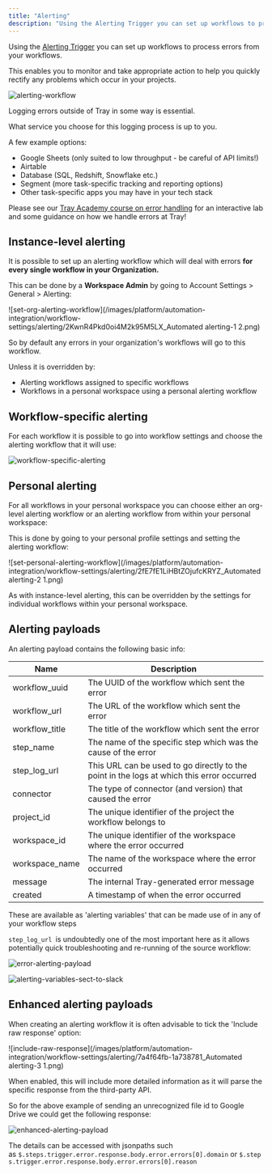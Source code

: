 ```yaml
---
title: "Alerting"
description: "Using the Alerting Trigger you can set up workflows to process errors from your workflows. This enables you to monitor and take appropriate action to help you quickly rectify any problems which occur in your projects."
---
```


Using the [Alerting Trigger](#) you can set up workflows to process errors from your workflows.

This enables you to monitor and take appropriate action to help you quickly rectify any problems which occur in your projects.

![alerting-workflow](/images/platform/automation-integration/workflow-settings/alerting/4hHOnDomdyljNmvSuCIt6o_alerting-workflow.png)

Logging errors outside of Tray in some way is essential.

What service you choose for this logging process is up to you.

A few example options:

- Google Sheets (only suited to low throughput - be careful of API limits!)
- Airtable 
- Database (SQL, Redshift, Snowflake etc.)
- Segment (more task-specific tracking and reporting options)
- Other task-specific apps you may have in your tech stack

Please see our [Tray Academy course on error handling](https://academy.tray.io/tray-build-practitioner-i/kfVai5MR5jdVwknL8JQ3XT/dealing-with-errors-monitoring/x2B2eQLjiaEQgYKbMYz2BG) for an interactive lab and some guidance on how we handle errors at Tray! 

## Instance-level alerting 

It is possible to set up an alerting workflow which will deal with errors **for every single workflow in your Organization.**

This can be done by a **Workspace Admin** by going to Account Settings > General > Alerting:

![set-org-alerting-workflow](/images/platform/automation-integration/workflow-settings/alerting/2KwnR4Pkd0oi4M2k95M5LX_Automated alerting-1 2.png)

So by default any errors in your organization's workflows will go to this workflow.

Unless it is overridden by:

- Alerting workflows assigned to specific workflows
- Workflows in a personal workspace using a personal alerting workflow

## Workflow-specific alerting

For each workflow it is possible to go into workflow settings and choose the alerting workflow that it will use:

![workflow-specific-alerting](/images/platform/automation-integration/workflow-settings/alerting/6k2Kx08C2uLtpOUj7ZYNHR_workflow-specific-alerting.png)

## Personal alerting

For all workflows in your personal workspace you can choose either an org-level alerting workflow or an alerting workflow from within your personal workspace:

This is done by going to your personal profile settings and setting the alerting workflow:

![set-personal-alerting-workflow](/images/platform/automation-integration/workflow-settings/alerting/2fE7fE1LiHBtZOjufcKRYZ_Automated alerting-2 1.png)

As with instance-level alerting, this can be overridden by the settings for individual workflows within your personal workspace.

## Alerting payloads

An alerting payload contains the following basic info:

| Name | Description |
|---|---|
| workflow_uuid | The UUID of the workflow which sent the error |
| workflow_url | The URL of the workflow which sent the error |
| workflow_title | The title of the workflow which sent the error |
| step_name | The name of the specific step which was the cause of the error |
| step_log_url | This URL can be used to go directly to the point in the logs at which this error occurred |
| connector | The type of connector (and version) that caused the error |
| project_id     | The unique identifier of the project the workflow belongs to |
| workspace_id   | The unique identifier of the workspace where the error occurred |
| workspace_name | The name of the workspace where the error occurred |
| message | The internal Tray-generated error message |
| created | A timestamp of when the error occurred |

These are available as 'alerting variables' that can be made use of in any of your workflow steps

`step_log_url `is undoubtedly one of the most important here as it allows potentially quick troubleshooting and re-running of the source workflow:

![error-alerting-payload](/images/platform/automation-integration/workflow-settings/alerting/E9IEYuHU10QDzQjVrTtAD_error-alerting-payload.png)

![alerting-variables-sect-to-slack](/images/platform/automation-integration/workflow-settings/alerting/44oybDmlOBozp7Jlw043k_alerting-variables-sect-to-slack.png)

## Enhanced alerting payloads

When creating an alerting workflow it is often advisable to tick the 'Include raw response' option:

![include-raw-response](/images/platform/automation-integration/workflow-settings/alerting/7a4f64fb-1a738781_Automated alerting-3 1.png)

When enabled, this will include more detailed information as it will parse the specific response from the third-party API.

So for the above example of sending an unrecognized file id to Google Drive we could get the following response:

![enhanced-alerting-payload](/images/platform/automation-integration/workflow-settings/alerting/7a4f64fb-5972937e_enhanced-alerting-payload.png)

The details can be accessed with jsonpaths such as `$.steps.trigger.error.response.body.error.errors[0].domain` or `$.steps.trigger.error.response.body.error.errors[0].reason`
